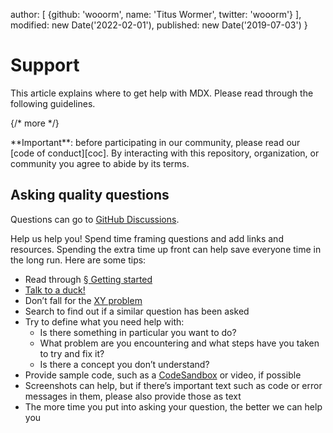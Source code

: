 
  author: [
    {github: 'wooorm', name: 'Titus Wormer', twitter: 'wooorm'}
  ],
  modified: new Date('2022-02-01'),
  published: new Date('2019-07-03')
}

# Support

This article explains where to get help with MDX.
Please read through the following guidelines.

{/* more */}

<Note type="important">
  **Important**: before participating in our community, please read our
  [code of conduct][coc].
  By interacting with this repository, organization, or community you agree to
  abide by its terms.
</Note>

## Asking quality questions

Questions can go to [GitHub Discussions][chat].

Help us help you!
Spend time framing questions and add links and resources.
Spending the extra time up front can help save everyone time in the long run.
Here are some tips:

* Read through [§ Getting started][getting-started]
* [Talk to a duck!][rubberduck]
* Don’t fall for the [XY problem][xy]
* Search to find out if a similar question has been asked
* Try to define what you need help with:
  * Is there something in particular you want to do?
  * What problem are you encountering and what steps have you taken to try
    and fix it?
  * Is there a concept you don’t understand?
* Provide sample code, such as a [CodeSandbox][cs] or video, if possible
* Screenshots can help, but if there’s important text such as code or error
  messages in them, please also provide those as text
* The more time you put into asking your question, the better we can help you

[coc]: https://github.com/mdx-js/.github/blob/main/code-of-conduct.md

[rubberduck]: https://rubberduckdebugging.com

[xy]: https://meta.stackexchange.com/questions/66377/what-is-the-xy-problem/66378#66378

[getting-started]: /docs/getting-started/

[chat]: https://github.com/mdx-js/mdx/discussions

[cs]: https://codesandbox.io
